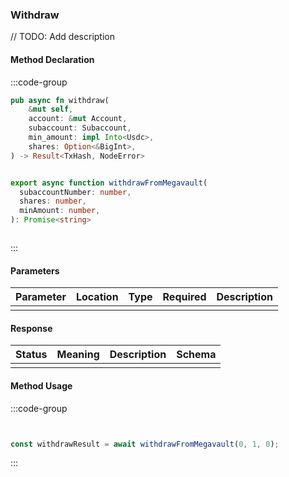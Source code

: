 ### Withdraw

// TODO: Add description

#### Method Declaration

:::code-group

```rust [Rust]
pub async fn withdraw(
    &mut self,
    account: &mut Account,
    subaccount: Subaccount,
    min_amount: impl Into<Usdc>,
    shares: Option<&BigInt>,
) -> Result<TxHash, NodeError>
```

```python [Python]

```

```typescript [TypeScript]
export async function withdrawFromMegavault(
  subaccountNumber: number,
  shares: number,
  minAmount: number,
): Promise<string>
```

```url [API]
```

:::

#### Parameters

| Parameter | Location | Type  | Required | Description |
| --------- | -------- | ----- | -------- | ----------- |
|           |          |       |          |             |

#### Response

| Status | Meaning | Description | Schema |
| ------ | ------- | ----------- | ------ |
|        |         |             |        |

#### Method Usage

:::code-group

```rust [Rust]
```

```python [Python]

```

```typescript [TypeScript]
const withdrawResult = await withdrawFromMegavault(0, 1, 0);
```

:::
